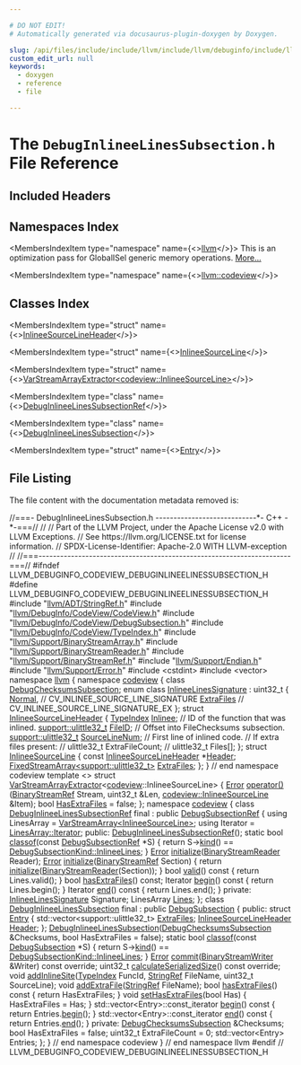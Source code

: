 ```yaml
---

# DO NOT EDIT!
# Automatically generated via docusaurus-plugin-doxygen by Doxygen.

slug: /api/files/include/include/llvm/include/llvm/debuginfo/include/llvm/debuginfo/codeview/debuginlineelinessubsection-h
custom_edit_url: null
keywords:
  - doxygen
  - reference
  - file

---
```





# The `DebugInlineeLinesSubsection.h` File Reference

<DoxygenPage pluginConfig={pluginConfig}>



## Included Headers

<IncludesList>
<IncludesListItem
  filePath="llvm/ADT/StringRef.h"
  permalink="/docs/api/files/include/include/llvm/include/llvm/adt/stringref-h"
  isLocal="true" />
<IncludesListItem
  filePath="llvm/DebugInfo/CodeView/CodeView.h"
  permalink="/docs/api/files/include/include/llvm/include/llvm/debuginfo/include/llvm/debuginfo/codeview/codeview-h"
  isLocal="true" />
<IncludesListItem
  filePath="llvm/DebugInfo/CodeView/DebugSubsection.h"
  permalink="/docs/api/files/include/include/llvm/include/llvm/debuginfo/include/llvm/debuginfo/codeview/debugsubsection-h"
  isLocal="true" />
<IncludesListItem
  filePath="llvm/DebugInfo/CodeView/TypeIndex.h"
  permalink="/docs/api/files/include/include/llvm/include/llvm/debuginfo/include/llvm/debuginfo/codeview/typeindex-h"
  isLocal="true" />
<IncludesListItem
  filePath="llvm/Support/BinaryStreamArray.h"
  permalink="/docs/api/files/include/include/llvm/include/llvm/support/binarystreamarray-h"
  isLocal="true" />
<IncludesListItem
  filePath="llvm/Support/BinaryStreamReader.h"
  permalink="/docs/api/files/include/include/llvm/include/llvm/support/binarystreamreader-h"
  isLocal="true" />
<IncludesListItem
  filePath="llvm/Support/BinaryStreamRef.h"
  permalink="/docs/api/files/include/include/llvm/include/llvm/support/binarystreamref-h"
  isLocal="true" />
<IncludesListItem
  filePath="llvm/Support/Endian.h"
  permalink="/docs/api/files/include/include/llvm/include/llvm/support/endian-h"
  isLocal="true" />
<IncludesListItem
  filePath="llvm/Support/Error.h"
  permalink="/docs/api/files/include/include/llvm/include/llvm/support/error-h"
  isLocal="true" />
<IncludesListItem
  filePath="cstdint"
  permalink=""
  isLocal="false" />
<IncludesListItem
  filePath="vector"
  permalink=""
  isLocal="false" />
</IncludesList>

## Namespaces Index

<MembersIndex>

<MembersIndexItem
  type="namespace"
  name={<><a href="/docs/api/namespaces/llvm">llvm</a></>}>
This is an optimization pass for GlobalISel generic memory operations. <a href="/docs/api/namespaces/llvm/#details">More...</a>
</MembersIndexItem>

<MembersIndexItem
  type="namespace"
  name={<><a href="/docs/api/namespaces/llvm/codeview">llvm::codeview</a></>}>
</MembersIndexItem>

</MembersIndex>

## Classes Index

<MembersIndex>

<MembersIndexItem
  type="struct"
  name={<><a href="/docs/api/structs/llvm/codeview/inlineesourcelineheader">InlineeSourceLineHeader</a></>}>
</MembersIndexItem>

<MembersIndexItem
  type="struct"
  name={<><a href="/docs/api/structs/llvm/codeview/inlineesourceline">InlineeSourceLine</a></>}>
</MembersIndexItem>

<MembersIndexItem
  type="struct"
  name={<><a href="/docs/api/structs/llvm/varstreamarrayextractor-9b4de5093dad8cc2d1cfc74899935088">VarStreamArrayExtractor&lt;codeview::InlineeSourceLine&gt;</a></>}>
</MembersIndexItem>

<MembersIndexItem
  type="class"
  name={<><a href="/docs/api/classes/llvm/codeview/debuginlineelinessubsectionref">DebugInlineeLinesSubsectionRef</a></>}>
</MembersIndexItem>

<MembersIndexItem
  type="class"
  name={<><a href="/docs/api/classes/llvm/codeview/debuginlineelinessubsection">DebugInlineeLinesSubsection</a></>}>
</MembersIndexItem>

<MembersIndexItem
  type="struct"
  name={<><a href="/docs/api/structs/llvm/codeview/debuginlineelinessubsection/entry">Entry</a></>}>
</MembersIndexItem>

</MembersIndex>


## File Listing

The file content with the documentation metadata removed is:

<ProgramListing>

<Link id="l00001" /><CodeLine lineNumber="1"><Highlight kind="comment">//===- DebugInlineeLinesSubsection.h ----------------------------&#42;- C++ -&#42;-===//</Highlight><Highlight kind="normal"></Highlight></CodeLine>
<Link id="l00002" /><CodeLine lineNumber="2"><Highlight kind="normal"></Highlight><Highlight kind="comment">//</Highlight><Highlight kind="normal"></Highlight></CodeLine>
<Link id="l00003" /><CodeLine lineNumber="3"><Highlight kind="normal"></Highlight><Highlight kind="comment">// Part of the LLVM Project, under the Apache License v2.0 with LLVM Exceptions.</Highlight><Highlight kind="normal"></Highlight></CodeLine>
<Link id="l00004" /><CodeLine lineNumber="4"><Highlight kind="normal"></Highlight><Highlight kind="comment">// See https://llvm.org/LICENSE.txt for license information.</Highlight><Highlight kind="normal"></Highlight></CodeLine>
<Link id="l00005" /><CodeLine lineNumber="5"><Highlight kind="normal"></Highlight><Highlight kind="comment">// SPDX-License-Identifier: Apache-2.0 WITH LLVM-exception</Highlight><Highlight kind="normal"></Highlight></CodeLine>
<Link id="l00006" /><CodeLine lineNumber="6"><Highlight kind="normal"></Highlight><Highlight kind="comment">//</Highlight><Highlight kind="normal"></Highlight></CodeLine>
<Link id="l00007" /><CodeLine lineNumber="7"><Highlight kind="normal"></Highlight><Highlight kind="comment">//===----------------------------------------------------------------------===//</Highlight><Highlight kind="normal"></Highlight></CodeLine>
<Link id="l00008" /><CodeLine lineNumber="8"><Highlight kind="normal"></Highlight></CodeLine>
<Link id="l00009" /><CodeLine lineNumber="9"><Highlight kind="normal"></Highlight><Highlight kind="preprocessor">#ifndef LLVM&#95;DEBUGINFO&#95;CODEVIEW&#95;DEBUGINLINEELINESSUBSECTION&#95;H</Highlight><Highlight kind="normal"></Highlight></CodeLine>
<Link id="l00010" /><CodeLine lineNumber="10"><Highlight kind="normal"></Highlight><Highlight kind="preprocessor">#define LLVM&#95;DEBUGINFO&#95;CODEVIEW&#95;DEBUGINLINEELINESSUBSECTION&#95;H</Highlight><Highlight kind="normal"></Highlight></CodeLine>
<Link id="l00011" /><CodeLine lineNumber="11"><Highlight kind="normal"></Highlight></CodeLine>
<Link id="l00012" /><CodeLine lineNumber="12"><Highlight kind="normal"></Highlight><Highlight kind="preprocessor">#include &quot;<a href="/docs/api/files/include/include/llvm/include/llvm/adt/stringref-h">llvm/ADT/StringRef.h</a>&quot;</Highlight><Highlight kind="normal"></Highlight></CodeLine>
<Link id="l00013" /><CodeLine lineNumber="13"><Highlight kind="normal"></Highlight><Highlight kind="preprocessor">#include &quot;<a href="/docs/api/files/include/include/llvm/include/llvm/debuginfo/include/llvm/debuginfo/codeview/codeview-h">llvm/DebugInfo/CodeView/CodeView.h</a>&quot;</Highlight><Highlight kind="normal"></Highlight></CodeLine>
<Link id="l00014" /><CodeLine lineNumber="14"><Highlight kind="normal"></Highlight><Highlight kind="preprocessor">#include &quot;<a href="/docs/api/files/include/include/llvm/include/llvm/debuginfo/include/llvm/debuginfo/codeview/debugsubsection-h">llvm/DebugInfo/CodeView/DebugSubsection.h</a>&quot;</Highlight><Highlight kind="normal"></Highlight></CodeLine>
<Link id="l00015" /><CodeLine lineNumber="15"><Highlight kind="normal"></Highlight><Highlight kind="preprocessor">#include &quot;<a href="/docs/api/files/include/include/llvm/include/llvm/debuginfo/include/llvm/debuginfo/codeview/typeindex-h">llvm/DebugInfo/CodeView/TypeIndex.h</a>&quot;</Highlight><Highlight kind="normal"></Highlight></CodeLine>
<Link id="l00016" /><CodeLine lineNumber="16"><Highlight kind="normal"></Highlight><Highlight kind="preprocessor">#include &quot;<a href="/docs/api/files/include/include/llvm/include/llvm/support/binarystreamarray-h">llvm/Support/BinaryStreamArray.h</a>&quot;</Highlight><Highlight kind="normal"></Highlight></CodeLine>
<Link id="l00017" /><CodeLine lineNumber="17"><Highlight kind="normal"></Highlight><Highlight kind="preprocessor">#include &quot;<a href="/docs/api/files/include/include/llvm/include/llvm/support/binarystreamreader-h">llvm/Support/BinaryStreamReader.h</a>&quot;</Highlight><Highlight kind="normal"></Highlight></CodeLine>
<Link id="l00018" /><CodeLine lineNumber="18"><Highlight kind="normal"></Highlight><Highlight kind="preprocessor">#include &quot;<a href="/docs/api/files/include/include/llvm/include/llvm/support/binarystreamref-h">llvm/Support/BinaryStreamRef.h</a>&quot;</Highlight><Highlight kind="normal"></Highlight></CodeLine>
<Link id="l00019" /><CodeLine lineNumber="19"><Highlight kind="normal"></Highlight><Highlight kind="preprocessor">#include &quot;<a href="/docs/api/files/include/include/llvm/include/llvm/support/endian-h">llvm/Support/Endian.h</a>&quot;</Highlight><Highlight kind="normal"></Highlight></CodeLine>
<Link id="l00020" /><CodeLine lineNumber="20"><Highlight kind="normal"></Highlight><Highlight kind="preprocessor">#include &quot;<a href="/docs/api/files/include/include/llvm/include/llvm/support/error-h">llvm/Support/Error.h</a>&quot;</Highlight><Highlight kind="normal"></Highlight></CodeLine>
<Link id="l00021" /><CodeLine lineNumber="21"><Highlight kind="normal"></Highlight><Highlight kind="preprocessor">#include &lt;cstdint&gt;</Highlight><Highlight kind="normal"></Highlight></CodeLine>
<Link id="l00022" /><CodeLine lineNumber="22"><Highlight kind="normal"></Highlight><Highlight kind="preprocessor">#include &lt;vector&gt;</Highlight><Highlight kind="normal"></Highlight></CodeLine>
<Link id="l00023" /><CodeLine lineNumber="23"><Highlight kind="normal"></Highlight></CodeLine>
<Link id="l00024" /><CodeLine lineNumber="24"><Highlight kind="normal"></Highlight><Highlight kind="keyword">namespace </Highlight><Highlight kind="normal"><a href="/docs/api/namespaces/llvm">llvm</a> &#123;</Highlight></CodeLine>
<Link id="l00025" /><CodeLine lineNumber="25"><Highlight kind="normal"></Highlight></CodeLine>
<Link id="l00026" /><CodeLine lineNumber="26"><Highlight kind="normal"></Highlight><Highlight kind="keyword">namespace </Highlight><Highlight kind="normal"><a href="/docs/api/namespaces/llvm/codeview">codeview</a> &#123;</Highlight></CodeLine>
<Link id="l00027" /><CodeLine lineNumber="27"><Highlight kind="normal"></Highlight></CodeLine>
<Link id="l00028" /><CodeLine lineNumber="28"><Highlight kind="normal"></Highlight><Highlight kind="keyword">class </Highlight><Highlight kind="normal"><a href="/docs/api/classes/llvm/codeview/debugchecksumssubsection">DebugChecksumsSubsection</a>;</Highlight></CodeLine>
<Link id="l00029" /><CodeLine lineNumber="29"><Highlight kind="normal"></Highlight></CodeLine>
<Link id="l00030" /><CodeLine lineNumber="30" lineLink="/docs/api/namespaces/llvm/codeview/#a08f9595105b99b907e21c1a83182c27c"><Highlight kind="normal"></Highlight><Highlight kind="keyword">enum class</Highlight><Highlight kind="normal"> <a href="/docs/api/namespaces/llvm/codeview/#a08f9595105b99b907e21c1a83182c27c">InlineeLinesSignature</a> : uint32&#95;t &#123;</Highlight></CodeLine>
<Link id="l00031" /><CodeLine lineNumber="31" lineLink="/docs/api/namespaces/llvm/codeview/#a08f9595105b99b907e21c1a83182c27ca960b44c579bc2f6818d2daaf9e4c16f0"><Highlight kind="normal">  <a href="/docs/api/namespaces/llvm/codeview/#a08f9595105b99b907e21c1a83182c27ca960b44c579bc2f6818d2daaf9e4c16f0">Normal</a>,    </Highlight><Highlight kind="comment">// CV&#95;INLINEE&#95;SOURCE&#95;LINE&#95;SIGNATURE</Highlight><Highlight kind="normal"></Highlight></CodeLine>
<Link id="l00032" /><CodeLine lineNumber="32" lineLink="/docs/api/namespaces/llvm/codeview/#a08f9595105b99b907e21c1a83182c27ca22de9263f49d46b0e0c57ad50c7c0356"><Highlight kind="normal">  <a href="/docs/api/namespaces/llvm/codeview/#a08f9595105b99b907e21c1a83182c27ca22de9263f49d46b0e0c57ad50c7c0356">ExtraFiles</a> </Highlight><Highlight kind="comment">// CV&#95;INLINEE&#95;SOURCE&#95;LINE&#95;SIGNATURE&#95;EX</Highlight><Highlight kind="normal"></Highlight></CodeLine>
<Link id="l00033" /><CodeLine lineNumber="33"><Highlight kind="normal">&#125;;</Highlight></CodeLine>
<Link id="l00034" /><CodeLine lineNumber="34"><Highlight kind="normal"></Highlight></CodeLine>
<Link id="l00035" /><CodeLine lineNumber="35" lineLink="/docs/api/structs/llvm/codeview/inlineesourcelineheader"><Highlight kind="normal"></Highlight><Highlight kind="keyword">struct </Highlight><Highlight kind="normal"><a href="/docs/api/structs/llvm/codeview/inlineesourcelineheader">InlineeSourceLineHeader</a> &#123;</Highlight></CodeLine>
<Link id="l00036" /><CodeLine lineNumber="36" lineLink="/docs/api/structs/llvm/codeview/inlineesourcelineheader/#aabef72851f70aaa31332b31a3ae91656"><Highlight kind="normal">  <a href="/docs/api/classes/llvm/codeview/typeindex">TypeIndex</a> <a href="/docs/api/structs/llvm/codeview/inlineesourcelineheader/#aabef72851f70aaa31332b31a3ae91656">Inlinee</a>;                  </Highlight><Highlight kind="comment">// ID of the function that was inlined.</Highlight><Highlight kind="normal"></Highlight></CodeLine>
<Link id="l00037" /><CodeLine lineNumber="37" lineLink="/docs/api/structs/llvm/codeview/inlineesourcelineheader/#a20b25bde9dea85a599055a31c12c0796"><Highlight kind="normal">  <a href="/docs/api/namespaces/llvm/support/#a206b37274fa3e908017da357d12724d1">support::ulittle32&#95;t</a> <a href="/docs/api/structs/llvm/codeview/inlineesourcelineheader/#a20b25bde9dea85a599055a31c12c0796">FileID</a>;        </Highlight><Highlight kind="comment">// Offset into FileChecksums subsection.</Highlight><Highlight kind="normal"></Highlight></CodeLine>
<Link id="l00038" /><CodeLine lineNumber="38" lineLink="/docs/api/structs/llvm/codeview/inlineesourcelineheader/#affb04ff49278245bde59cf14dcaec870"><Highlight kind="normal">  <a href="/docs/api/namespaces/llvm/support/#a206b37274fa3e908017da357d12724d1">support::ulittle32&#95;t</a> <a href="/docs/api/structs/llvm/codeview/inlineesourcelineheader/#affb04ff49278245bde59cf14dcaec870">SourceLineNum</a>; </Highlight><Highlight kind="comment">// First line of inlined code.</Highlight><Highlight kind="normal"></Highlight></CodeLine>
<Link id="l00039" /><CodeLine lineNumber="39"><Highlight kind="normal">                                      </Highlight><Highlight kind="comment">// If extra files present:</Highlight><Highlight kind="normal"></Highlight></CodeLine>
<Link id="l00040" /><CodeLine lineNumber="40"><Highlight kind="normal">                                      </Highlight><Highlight kind="comment">//   ulittle32&#95;t ExtraFileCount;</Highlight><Highlight kind="normal"></Highlight></CodeLine>
<Link id="l00041" /><CodeLine lineNumber="41"><Highlight kind="normal">                                      </Highlight><Highlight kind="comment">//   ulittle32&#95;t Files&#91;&#93;;</Highlight><Highlight kind="normal"></Highlight></CodeLine>
<Link id="l00042" /><CodeLine lineNumber="42"><Highlight kind="normal">&#125;;</Highlight></CodeLine>
<Link id="l00043" /><CodeLine lineNumber="43"><Highlight kind="normal"></Highlight></CodeLine>
<Link id="l00044" /><CodeLine lineNumber="44" lineLink="/docs/api/structs/llvm/codeview/inlineesourceline"><Highlight kind="normal"></Highlight><Highlight kind="keyword">struct </Highlight><Highlight kind="normal"><a href="/docs/api/structs/llvm/codeview/inlineesourceline">InlineeSourceLine</a> &#123;</Highlight></CodeLine>
<Link id="l00045" /><CodeLine lineNumber="45" lineLink="/docs/api/structs/llvm/codeview/inlineesourceline/#ab548ca0f433f0d4fdd3585982881db05"><Highlight kind="normal">  </Highlight><Highlight kind="keyword">const</Highlight><Highlight kind="normal"> <a href="/docs/api/structs/llvm/codeview/inlineesourcelineheader">InlineeSourceLineHeader</a> &#42;<a href="/docs/api/structs/llvm/codeview/inlineesourceline/#ab548ca0f433f0d4fdd3585982881db05">Header</a>;</Highlight></CodeLine>
<Link id="l00046" /><CodeLine lineNumber="46" lineLink="/docs/api/structs/llvm/codeview/inlineesourceline/#aabb180bb8c3abf7ab5600fb809e5023a"><Highlight kind="normal">  <a href="/docs/api/classes/llvm/fixedstreamarray">FixedStreamArray&lt;support::ulittle32&#95;t&gt;</a> <a href="/docs/api/structs/llvm/codeview/inlineesourceline/#aabb180bb8c3abf7ab5600fb809e5023a">ExtraFiles</a>;</Highlight></CodeLine>
<Link id="l00047" /><CodeLine lineNumber="47"><Highlight kind="normal">&#125;;</Highlight></CodeLine>
<Link id="l00048" /><CodeLine lineNumber="48"><Highlight kind="normal"></Highlight></CodeLine>
<Link id="l00049" /><CodeLine lineNumber="49"><Highlight kind="normal">&#125; </Highlight><Highlight kind="comment">// end namespace codeview</Highlight><Highlight kind="normal"></Highlight></CodeLine>
<Link id="l00050" /><CodeLine lineNumber="50"><Highlight kind="normal"></Highlight></CodeLine>
<Link id="l00051" /><CodeLine lineNumber="51" lineLink="/docs/api/structs/llvm/varstreamarrayextractor-9b4de5093dad8cc2d1cfc74899935088"><Highlight kind="normal"></Highlight><Highlight kind="keyword">template</Highlight><Highlight kind="normal"> &lt;&gt; </Highlight><Highlight kind="keyword">struct </Highlight><Highlight kind="normal"><a href="/docs/api/structs/llvm/varstreamarrayextractor">VarStreamArrayExtractor</a>&lt;<a href="/docs/api/namespaces/llvm/codeview">codeview</a>::InlineeSourceLine&gt; &#123;</Highlight></CodeLine>
<Link id="l00052" /><CodeLine lineNumber="52" lineLink="/docs/api/structs/llvm/varstreamarrayextractor-9b4de5093dad8cc2d1cfc74899935088/#abc1c2fff57fc9156c84f735a4f38bcb1"><Highlight kind="normal">  <a href="/docs/api/classes/llvm/error">Error</a> <a href="/docs/api/structs/llvm/varstreamarrayextractor-9b4de5093dad8cc2d1cfc74899935088/#abc1c2fff57fc9156c84f735a4f38bcb1">operator()</a>(<a href="/docs/api/classes/llvm/binarystreamref">BinaryStreamRef</a> Stream, uint32&#95;t &amp;Len,</Highlight></CodeLine>
<Link id="l00053" /><CodeLine lineNumber="53"><Highlight kind="normal">                   <a href="/docs/api/structs/llvm/codeview/inlineesourceline">codeview::InlineeSourceLine</a> &amp;Item);</Highlight></CodeLine>
<Link id="l00054" /><CodeLine lineNumber="54"><Highlight kind="normal"></Highlight></CodeLine>
<Link id="l00055" /><CodeLine lineNumber="55" lineLink="/docs/api/structs/llvm/varstreamarrayextractor-9b4de5093dad8cc2d1cfc74899935088/#aa429b69bcc4dd3dffd73cc2199eb287f"><Highlight kind="normal">  </Highlight><Highlight kind="keywordtype">bool</Highlight><Highlight kind="normal"> <a href="/docs/api/structs/llvm/varstreamarrayextractor-9b4de5093dad8cc2d1cfc74899935088/#aa429b69bcc4dd3dffd73cc2199eb287f">HasExtraFiles</a> = </Highlight><Highlight kind="keyword">false</Highlight><Highlight kind="normal">;</Highlight></CodeLine>
<Link id="l00056" /><CodeLine lineNumber="56"><Highlight kind="normal">&#125;;</Highlight></CodeLine>
<Link id="l00057" /><CodeLine lineNumber="57"><Highlight kind="normal"></Highlight></CodeLine>
<Link id="l00058" /><CodeLine lineNumber="58"><Highlight kind="normal"></Highlight><Highlight kind="keyword">namespace </Highlight><Highlight kind="normal"><a href="/docs/api/namespaces/llvm/codeview">codeview</a> &#123;</Highlight></CodeLine>
<Link id="l00059" /><CodeLine lineNumber="59"><Highlight kind="normal"></Highlight></CodeLine>
<Link id="l00060" /><CodeLine lineNumber="60" lineLink="/docs/api/classes/llvm/codeview/debuginlineelinessubsectionref"><Highlight kind="normal"></Highlight><Highlight kind="keyword">class </Highlight><Highlight kind="normal"><a href="/docs/api/classes/llvm/codeview/debuginlineelinessubsectionref/#a75f5417e8f3a18e5870cbccd67cee3da">DebugInlineeLinesSubsectionRef</a> final : </Highlight><Highlight kind="keyword">public</Highlight><Highlight kind="normal"> <a href="/docs/api/classes/llvm/codeview/debugsubsectionref/#acca35ccd89314881b9924f28968ac872">DebugSubsectionRef</a> &#123;</Highlight></CodeLine>
<Link id="l00061" /><CodeLine lineNumber="61"><Highlight kind="normal">  </Highlight><Highlight kind="keyword">using </Highlight><Highlight kind="normal">LinesArray = <a href="/docs/api/classes/llvm/varstreamarray">VarStreamArray&lt;InlineeSourceLine&gt;</a>;</Highlight></CodeLine>
<Link id="l00062" /><CodeLine lineNumber="62"><Highlight kind="normal">  </Highlight><Highlight kind="keyword">using </Highlight><Highlight kind="normal">Iterator = <a href="/docs/api/classes/llvm/varstreamarray/#aa2a501e4fac82ff7604ebcf0a89dec13">LinesArray::Iterator</a>;</Highlight></CodeLine>
<Link id="l00063" /><CodeLine lineNumber="63"><Highlight kind="normal"></Highlight></CodeLine>
<Link id="l00064" /><CodeLine lineNumber="64"><Highlight kind="normal"></Highlight><Highlight kind="keyword">public</Highlight><Highlight kind="normal">:</Highlight></CodeLine>
<Link id="l00065" /><CodeLine lineNumber="65"><Highlight kind="normal">  <a href="/docs/api/classes/llvm/codeview/debuginlineelinessubsectionref/#a75f5417e8f3a18e5870cbccd67cee3da">DebugInlineeLinesSubsectionRef</a>();</Highlight></CodeLine>
<Link id="l00066" /><CodeLine lineNumber="66"><Highlight kind="normal"></Highlight></CodeLine>
<Link id="l00067" /><CodeLine lineNumber="67" lineLink="/docs/api/classes/llvm/codeview/debuginlineelinessubsectionref/#afaed00ea20fbac98d0778b80ef978f89"><Highlight kind="normal">  </Highlight><Highlight kind="keyword">static</Highlight><Highlight kind="normal"> </Highlight><Highlight kind="keywordtype">bool</Highlight><Highlight kind="normal"> <a href="/docs/api/classes/llvm/codeview/debuginlineelinessubsectionref/#afaed00ea20fbac98d0778b80ef978f89">classof</a>(</Highlight><Highlight kind="keyword">const</Highlight><Highlight kind="normal"> <a href="/docs/api/classes/llvm/codeview/debugsubsectionref/#acca35ccd89314881b9924f28968ac872">DebugSubsectionRef</a> &#42;S) &#123;</Highlight></CodeLine>
<Link id="l00068" /><CodeLine lineNumber="68"><Highlight kind="normal">    </Highlight><Highlight kind="keywordflow">return</Highlight><Highlight kind="normal"> S-&gt;<a href="/docs/api/classes/llvm/codeview/debugsubsectionref/#a83bd49c4af0b650932ba2b257c67f94c">kind</a>() == <a href="/docs/api/namespaces/llvm/codeview/#a04eb43a6dc736c2d6ed8dcc6d636a2afa55754bcb413b06333e15211f66f05353">DebugSubsectionKind::InlineeLines</a>;</Highlight></CodeLine>
<Link id="l00069" /><CodeLine lineNumber="69"><Highlight kind="normal">  &#125;</Highlight></CodeLine>
<Link id="l00070" /><CodeLine lineNumber="70"><Highlight kind="normal"></Highlight></CodeLine>
<Link id="l00071" /><CodeLine lineNumber="71"><Highlight kind="normal">  <a href="/docs/api/classes/llvm/error">Error</a> <a href="/docs/api/classes/llvm/codeview/debuginlineelinessubsectionref/#ad817270ee6ed5e68b96642b3fddafa23">initialize</a>(<a href="/docs/api/classes/llvm/binarystreamreader">BinaryStreamReader</a> Reader);</Highlight></CodeLine>
<Link id="l00072" /><CodeLine lineNumber="72" lineLink="/docs/api/classes/llvm/codeview/debuginlineelinessubsectionref/#a99414b03512fec964c7064c748b7790d"><Highlight kind="normal">  <a href="/docs/api/classes/llvm/error">Error</a> <a href="/docs/api/classes/llvm/codeview/debuginlineelinessubsectionref/#a99414b03512fec964c7064c748b7790d">initialize</a>(<a href="/docs/api/classes/llvm/binarystreamref">BinaryStreamRef</a> Section) &#123;</Highlight></CodeLine>
<Link id="l00073" /><CodeLine lineNumber="73"><Highlight kind="normal">    </Highlight><Highlight kind="keywordflow">return</Highlight><Highlight kind="normal"> <a href="/docs/api/classes/llvm/codeview/debuginlineelinessubsectionref/#ad817270ee6ed5e68b96642b3fddafa23">initialize</a>(<a href="/docs/api/classes/llvm/binarystreamreader">BinaryStreamReader</a>(Section));</Highlight></CodeLine>
<Link id="l00074" /><CodeLine lineNumber="74"><Highlight kind="normal">  &#125;</Highlight></CodeLine>
<Link id="l00075" /><CodeLine lineNumber="75"><Highlight kind="normal"></Highlight></CodeLine>
<Link id="l00076" /><CodeLine lineNumber="76" lineLink="/docs/api/classes/llvm/codeview/debuginlineelinessubsectionref/#a80e06db8787025bf724c06d0799f79e0"><Highlight kind="normal">  </Highlight><Highlight kind="keywordtype">bool</Highlight><Highlight kind="normal"> <a href="/docs/api/classes/llvm/codeview/debuginlineelinessubsectionref/#a80e06db8787025bf724c06d0799f79e0">valid</a>()</Highlight><Highlight kind="keyword"> const </Highlight><Highlight kind="normal">&#123; </Highlight><Highlight kind="keywordflow">return</Highlight><Highlight kind="normal"> Lines.valid(); &#125;</Highlight></CodeLine>
<Link id="l00077" /><CodeLine lineNumber="77"><Highlight kind="normal">  </Highlight><Highlight kind="keywordtype">bool</Highlight><Highlight kind="normal"> <a href="/docs/api/classes/llvm/codeview/debuginlineelinessubsectionref/#a13fac33d41827f2ff83a1fe9e1ea7bfe">hasExtraFiles</a>() </Highlight><Highlight kind="keyword">const</Highlight><Highlight kind="normal">;</Highlight></CodeLine>
<Link id="l00078" /><CodeLine lineNumber="78"><Highlight kind="normal"></Highlight></CodeLine>
<Link id="l00079" /><CodeLine lineNumber="79" lineLink="/docs/api/classes/llvm/codeview/debuginlineelinessubsectionref/#a05950dd117913eb771a19edc3d2bc90c"><Highlight kind="normal">  Iterator <a href="/docs/api/classes/llvm/codeview/debuginlineelinessubsectionref/#a05950dd117913eb771a19edc3d2bc90c">begin</a>()</Highlight><Highlight kind="keyword"> const </Highlight><Highlight kind="normal">&#123; </Highlight><Highlight kind="keywordflow">return</Highlight><Highlight kind="normal"> Lines.begin(); &#125;</Highlight></CodeLine>
<Link id="l00080" /><CodeLine lineNumber="80" lineLink="/docs/api/classes/llvm/codeview/debuginlineelinessubsectionref/#a6b40714b4106b436a68191d2d49d5c0f"><Highlight kind="normal">  Iterator <a href="/docs/api/classes/llvm/codeview/debuginlineelinessubsectionref/#a6b40714b4106b436a68191d2d49d5c0f">end</a>()</Highlight><Highlight kind="keyword"> const </Highlight><Highlight kind="normal">&#123; </Highlight><Highlight kind="keywordflow">return</Highlight><Highlight kind="normal"> Lines.end(); &#125;</Highlight></CodeLine>
<Link id="l00081" /><CodeLine lineNumber="81"><Highlight kind="normal"></Highlight></CodeLine>
<Link id="l00082" /><CodeLine lineNumber="82"><Highlight kind="normal"></Highlight><Highlight kind="keyword">private</Highlight><Highlight kind="normal">:</Highlight></CodeLine>
<Link id="l00083" /><CodeLine lineNumber="83"><Highlight kind="normal">  <a href="/docs/api/namespaces/llvm/codeview/#a08f9595105b99b907e21c1a83182c27c">InlineeLinesSignature</a> Signature;</Highlight></CodeLine>
<Link id="l00084" /><CodeLine lineNumber="84"><Highlight kind="normal">  LinesArray <a href="/docs/api/namespaces/llvm/codeview/#a04eb43a6dc736c2d6ed8dcc6d636a2afaa0b0293a2db49f5f93c15a62e095c819">Lines</a>;</Highlight></CodeLine>
<Link id="l00085" /><CodeLine lineNumber="85"><Highlight kind="normal">&#125;;</Highlight></CodeLine>
<Link id="l00086" /><CodeLine lineNumber="86"><Highlight kind="normal"></Highlight></CodeLine>
<Link id="l00087" /><CodeLine lineNumber="87" lineLink="/docs/api/classes/llvm/codeview/debuginlineelinessubsection"><Highlight kind="normal"></Highlight><Highlight kind="keyword">class </Highlight><Highlight kind="normal"><a href="/docs/api/classes/llvm/codeview/debuginlineelinessubsection/#ac0691dc63159fad8482e048f979beada">DebugInlineeLinesSubsection</a> final : </Highlight><Highlight kind="keyword">public</Highlight><Highlight kind="normal"> <a href="/docs/api/classes/llvm/codeview/debugsubsection/#a26fb19e2bc0b10bfd18fc82adf07c635">DebugSubsection</a> &#123;</Highlight></CodeLine>
<Link id="l00088" /><CodeLine lineNumber="88"><Highlight kind="normal"></Highlight><Highlight kind="keyword">public</Highlight><Highlight kind="normal">:</Highlight></CodeLine>
<Link id="l00089" /><CodeLine lineNumber="89" lineLink="/docs/api/structs/llvm/codeview/debuginlineelinessubsection/entry"><Highlight kind="normal">  </Highlight><Highlight kind="keyword">struct </Highlight><Highlight kind="normal"><a href="/docs/api/structs/llvm/codeview/debuginlineelinessubsection/entry">Entry</a> &#123;</Highlight></CodeLine>
<Link id="l00090" /><CodeLine lineNumber="90" lineLink="/docs/api/structs/llvm/codeview/debuginlineelinessubsection/entry/#a741a05d963fb48249dd642bb3c804a47"><Highlight kind="normal">    std::vector&lt;support::ulittle32&#95;t&gt; <a href="/docs/api/structs/llvm/codeview/debuginlineelinessubsection/entry/#a741a05d963fb48249dd642bb3c804a47">ExtraFiles</a>;</Highlight></CodeLine>
<Link id="l00091" /><CodeLine lineNumber="91" lineLink="/docs/api/structs/llvm/codeview/debuginlineelinessubsection/entry/#ad4ea5c5570004abd9e6ea07fb8fff48e"><Highlight kind="normal">    <a href="/docs/api/structs/llvm/codeview/inlineesourcelineheader">InlineeSourceLineHeader</a> <a href="/docs/api/structs/llvm/codeview/debuginlineelinessubsection/entry/#ad4ea5c5570004abd9e6ea07fb8fff48e">Header</a>;</Highlight></CodeLine>
<Link id="l00092" /><CodeLine lineNumber="92"><Highlight kind="normal">  &#125;;</Highlight></CodeLine>
<Link id="l00093" /><CodeLine lineNumber="93"><Highlight kind="normal"></Highlight></CodeLine>
<Link id="l00094" /><CodeLine lineNumber="94"><Highlight kind="normal">  <a href="/docs/api/classes/llvm/codeview/debuginlineelinessubsection/#ac0691dc63159fad8482e048f979beada">DebugInlineeLinesSubsection</a>(<a href="/docs/api/classes/llvm/codeview/debugchecksumssubsection">DebugChecksumsSubsection</a> &amp;Checksums,</Highlight></CodeLine>
<Link id="l00095" /><CodeLine lineNumber="95"><Highlight kind="normal">                              </Highlight><Highlight kind="keywordtype">bool</Highlight><Highlight kind="normal"> HasExtraFiles = </Highlight><Highlight kind="keyword">false</Highlight><Highlight kind="normal">);</Highlight></CodeLine>
<Link id="l00096" /><CodeLine lineNumber="96"><Highlight kind="normal"></Highlight></CodeLine>
<Link id="l00097" /><CodeLine lineNumber="97" lineLink="/docs/api/classes/llvm/codeview/debuginlineelinessubsection/#acb02aca214bda3c9ee97a99a9774fcdd"><Highlight kind="normal">  </Highlight><Highlight kind="keyword">static</Highlight><Highlight kind="normal"> </Highlight><Highlight kind="keywordtype">bool</Highlight><Highlight kind="normal"> <a href="/docs/api/classes/llvm/codeview/debuginlineelinessubsection/#acb02aca214bda3c9ee97a99a9774fcdd">classof</a>(</Highlight><Highlight kind="keyword">const</Highlight><Highlight kind="normal"> <a href="/docs/api/classes/llvm/codeview/debugsubsection/#a26fb19e2bc0b10bfd18fc82adf07c635">DebugSubsection</a> &#42;S) &#123;</Highlight></CodeLine>
<Link id="l00098" /><CodeLine lineNumber="98"><Highlight kind="normal">    </Highlight><Highlight kind="keywordflow">return</Highlight><Highlight kind="normal"> S-&gt;<a href="/docs/api/classes/llvm/codeview/debugsubsection/#a4cd16f96c9807dbf22886318f0b0e7bb">kind</a>() == <a href="/docs/api/namespaces/llvm/codeview/#a04eb43a6dc736c2d6ed8dcc6d636a2afa55754bcb413b06333e15211f66f05353">DebugSubsectionKind::InlineeLines</a>;</Highlight></CodeLine>
<Link id="l00099" /><CodeLine lineNumber="99"><Highlight kind="normal">  &#125;</Highlight></CodeLine>
<Link id="l00100" /><CodeLine lineNumber="100"><Highlight kind="normal"></Highlight></CodeLine>
<Link id="l00101" /><CodeLine lineNumber="101"><Highlight kind="normal">  <a href="/docs/api/classes/llvm/error">Error</a> <a href="/docs/api/classes/llvm/codeview/debuginlineelinessubsection/#a771a583e046704fd7ec99603a9ae724f">commit</a>(<a href="/docs/api/classes/llvm/binarystreamwriter">BinaryStreamWriter</a> &amp;Writer) </Highlight><Highlight kind="keyword">const override</Highlight><Highlight kind="normal">;</Highlight></CodeLine>
<Link id="l00102" /><CodeLine lineNumber="102"><Highlight kind="normal">  uint32&#95;t <a href="/docs/api/classes/llvm/codeview/debuginlineelinessubsection/#a2025bb206eef9088103c6f7676543441">calculateSerializedSize</a>() </Highlight><Highlight kind="keyword">const override</Highlight><Highlight kind="normal">;</Highlight></CodeLine>
<Link id="l00103" /><CodeLine lineNumber="103"><Highlight kind="normal"></Highlight></CodeLine>
<Link id="l00104" /><CodeLine lineNumber="104"><Highlight kind="normal">  </Highlight><Highlight kind="keywordtype">void</Highlight><Highlight kind="normal"> <a href="/docs/api/classes/llvm/codeview/debuginlineelinessubsection/#a47c3336318ce078e302bde7b2ef2a729">addInlineSite</a>(<a href="/docs/api/classes/llvm/codeview/typeindex">TypeIndex</a> FuncId, <a href="/docs/api/classes/llvm/stringref">StringRef</a> FileName, uint32&#95;t SourceLine);</Highlight></CodeLine>
<Link id="l00105" /><CodeLine lineNumber="105"><Highlight kind="normal">  </Highlight><Highlight kind="keywordtype">void</Highlight><Highlight kind="normal"> <a href="/docs/api/classes/llvm/codeview/debuginlineelinessubsection/#abbff0aa38c57fbc74edcc2b66d956222">addExtraFile</a>(<a href="/docs/api/classes/llvm/stringref">StringRef</a> FileName);</Highlight></CodeLine>
<Link id="l00106" /><CodeLine lineNumber="106"><Highlight kind="normal"></Highlight></CodeLine>
<Link id="l00107" /><CodeLine lineNumber="107" lineLink="/docs/api/classes/llvm/codeview/debuginlineelinessubsection/#aaa6be98e6cdc36561522f63ccca1f0d5"><Highlight kind="normal">  </Highlight><Highlight kind="keywordtype">bool</Highlight><Highlight kind="normal"> <a href="/docs/api/classes/llvm/codeview/debuginlineelinessubsection/#aaa6be98e6cdc36561522f63ccca1f0d5">hasExtraFiles</a>()</Highlight><Highlight kind="keyword"> const </Highlight><Highlight kind="normal">&#123; </Highlight><Highlight kind="keywordflow">return</Highlight><Highlight kind="normal"> HasExtraFiles; &#125;</Highlight></CodeLine>
<Link id="l00108" /><CodeLine lineNumber="108" lineLink="/docs/api/classes/llvm/codeview/debuginlineelinessubsection/#a4672f51ff5d4765e8beaeeab3675b398"><Highlight kind="normal">  </Highlight><Highlight kind="keywordtype">void</Highlight><Highlight kind="normal"> <a href="/docs/api/classes/llvm/codeview/debuginlineelinessubsection/#a4672f51ff5d4765e8beaeeab3675b398">setHasExtraFiles</a>(</Highlight><Highlight kind="keywordtype">bool</Highlight><Highlight kind="normal"> Has) &#123; HasExtraFiles = Has; &#125;</Highlight></CodeLine>
<Link id="l00109" /><CodeLine lineNumber="109"><Highlight kind="normal"></Highlight></CodeLine>
<Link id="l00110" /><CodeLine lineNumber="110" lineLink="/docs/api/classes/llvm/codeview/debuginlineelinessubsection/#a4e8a9897d0989ba8aa344e0b9804015d"><Highlight kind="normal">  std::vector&lt;Entry&gt;::const&#95;iterator <a href="/docs/api/classes/llvm/codeview/debuginlineelinessubsection/#a4e8a9897d0989ba8aa344e0b9804015d">begin</a>()</Highlight><Highlight kind="keyword"> const </Highlight><Highlight kind="normal">&#123; </Highlight><Highlight kind="keywordflow">return</Highlight><Highlight kind="normal"> Entries.<a href="/docs/api/classes/llvm/smallvectortemplatecommon/#a8a045d250952c0867382a9840ee18fdf">begin</a>(); &#125;</Highlight></CodeLine>
<Link id="l00111" /><CodeLine lineNumber="111" lineLink="/docs/api/classes/llvm/codeview/debuginlineelinessubsection/#a619dcb9a422c2e796481d8fe9b9b5e91"><Highlight kind="normal">  std::vector&lt;Entry&gt;::const&#95;iterator <a href="/docs/api/classes/llvm/codeview/debuginlineelinessubsection/#a619dcb9a422c2e796481d8fe9b9b5e91">end</a>()</Highlight><Highlight kind="keyword"> const </Highlight><Highlight kind="normal">&#123; </Highlight><Highlight kind="keywordflow">return</Highlight><Highlight kind="normal"> Entries.<a href="/docs/api/classes/llvm/smallvectortemplatecommon/#a075e34e98605d0e7c289763a104869ac">end</a>(); &#125;</Highlight></CodeLine>
<Link id="l00112" /><CodeLine lineNumber="112"><Highlight kind="normal"></Highlight></CodeLine>
<Link id="l00113" /><CodeLine lineNumber="113"><Highlight kind="normal"></Highlight><Highlight kind="keyword">private</Highlight><Highlight kind="normal">:</Highlight></CodeLine>
<Link id="l00114" /><CodeLine lineNumber="114"><Highlight kind="normal">  <a href="/docs/api/classes/llvm/codeview/debugchecksumssubsection">DebugChecksumsSubsection</a> &amp;Checksums;</Highlight></CodeLine>
<Link id="l00115" /><CodeLine lineNumber="115"><Highlight kind="normal">  </Highlight><Highlight kind="keywordtype">bool</Highlight><Highlight kind="normal"> HasExtraFiles = </Highlight><Highlight kind="keyword">false</Highlight><Highlight kind="normal">;</Highlight></CodeLine>
<Link id="l00116" /><CodeLine lineNumber="116"><Highlight kind="normal">  uint32&#95;t ExtraFileCount = 0;</Highlight></CodeLine>
<Link id="l00117" /><CodeLine lineNumber="117"><Highlight kind="normal">  std::vector&lt;Entry&gt; Entries;</Highlight></CodeLine>
<Link id="l00118" /><CodeLine lineNumber="118"><Highlight kind="normal">&#125;;</Highlight></CodeLine>
<Link id="l00119" /><CodeLine lineNumber="119"><Highlight kind="normal"></Highlight></CodeLine>
<Link id="l00120" /><CodeLine lineNumber="120"><Highlight kind="normal">&#125; </Highlight><Highlight kind="comment">// end namespace codeview</Highlight><Highlight kind="normal"></Highlight></CodeLine>
<Link id="l00121" /><CodeLine lineNumber="121"><Highlight kind="normal"></Highlight></CodeLine>
<Link id="l00122" /><CodeLine lineNumber="122"><Highlight kind="normal">&#125; </Highlight><Highlight kind="comment">// end namespace llvm</Highlight><Highlight kind="normal"></Highlight></CodeLine>
<Link id="l00123" /><CodeLine lineNumber="123"><Highlight kind="normal"></Highlight></CodeLine>
<Link id="l00124" /><CodeLine lineNumber="124"><Highlight kind="normal"></Highlight><Highlight kind="preprocessor">#endif </Highlight><Highlight kind="comment">// LLVM&#95;DEBUGINFO&#95;CODEVIEW&#95;DEBUGINLINEELINESSUBSECTION&#95;H</Highlight><Highlight kind="normal"></Highlight></CodeLine>

</ProgramListing>

</DoxygenPage>
